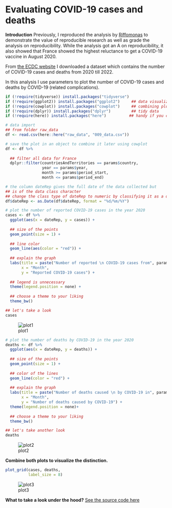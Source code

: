 # Evaluating COVID-19 cases and deaths

**Introduction**
Previously, I reproduced the analysis by [Riffomonas](https://github.com/riffomonas/vaccination_attitudes) to demonstrate the value of reproducible research as well as grade the analysis on reproducibility. While the analysis got an A on reproducibility, it also showed that France showed the highest reluctance to get a COVID-19 vaccine in August 2020.

From [the ECDC website](https://www.ecdc.europa.eu/en/publications-data/data-daily-new-cases-covid-19-eueea-country) I downloaded a dataset which contains the number of COVID-19 cases and deaths from 2020 till 2022.

In this analysis I use parameters to plot the number of COVID-19 cases and deaths by COVID-19 (related complications). 


```r
if (!require(tidyverse)) install.packages("tidyverse")
if (!require(ggplot2)) install.packages("ggplot2")     ## data visualization
if (!require(cowplot)) install.packages("cowplot")     ## combining plots
if (!require(dplyr)) install.packages("dplyr")         ## tidy data
if (!require(here)) install.packages("here")          ## handy if you cloned the repo
```


```r
# data import
## from folder raw_data
df <- read.csv(here::here("raw_data", "009_data.csv"))
```

```r
# save the plot in an object to combine it later using cowplot
df <- df %>% 
  
  ## filter all data for France
  dplyr::filter(countriesAndTerritories == params$country, 
                year == params$year, 
                month >= params$period_start, 
                month <= params$period_end) 

# the column dateRep gives the full date of the data collected but
## is of the data class character
## change the class type of dateRep to numeric by classifying it as a date
df$dateRep <- as.Date(df$dateRep, format = "%d/%m/%Y")
```

```r
# plot the number of reported COVID-19 cases in the year 2020
cases <- df %>%
  ggplot(aes(x = dateRep, y = cases)) +
  
  ## size of the points
  geom_point(size = 1) +
  
  ## line color
  geom_line(aes(color = "red")) +
  
  ## explain the graph
  labs(title = paste("Number of reported \n COVID-19 cases from", params$period_start, "to", params$period_end, "in", params$year, "for", params$country),
       x = "Month",
       y = "Reported COVID-19 cases") +
  
  ## legend is unnecessary
  theme(legend.position = none) +
  
  ## choose a theme to your liking
  theme_bw()

## let's take a look
cases
```

![plot1](./images/009_plot1.png)

```r
# plot the number of deaths by COVID-19 in the year 2020
deaths <- df %>%
  ggplot(aes(x = dateRep, y = deaths)) +
  
  ## size of the points
  geom_point(size = 1) +
  
  ## color of the lines
  geom_line(color = "red") +
  
  ## explain the graph
  labs(title = paste("Number of deaths caused \n by COVID-19 in", params$period_start, "to", params$period_end, "in", params$year, "for", params$country),
       x = "Month",
       y = "Number of deaths caused by COVID-19") +
  theme(legend.position = none)+
  
  ## choose a theme to your liking
  theme_bw()

## let's take another look
deaths
```

![plot2](./images/009_plot2.png)

**Combine both plots to visualize the distinction.**
```r
plot_grid(cases, deaths,
          label_size = 8)
```

![plot3](./images/009_plot3.png)

**What to take a look under the hood?** [See the source code here](https://github.com/cherjuliette/dsfb2_006_parameters)